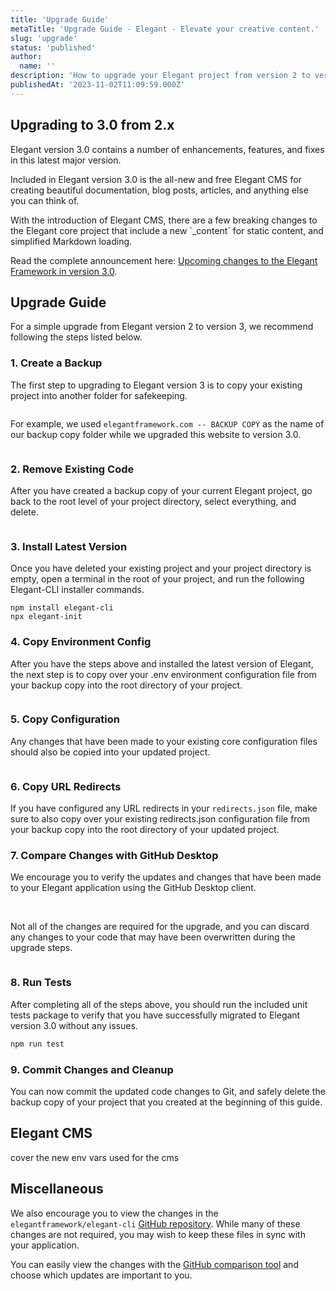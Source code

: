 ```yaml
---
title: 'Upgrade Guide'
metaTitle: 'Upgrade Guide - Elegant - Elevate your creative content.'
slug: 'upgrade'
status: 'published'
author:
  name: ''
description: 'How to upgrade your Elegant project from version 2 to version 3.0. Included in version 3 is the all-new Elegant CMS, perfect for creating amazing content.'
publishedAt: '2023-11-02T11:09:59.000Z'
---
```


## Upgrading to 3.0 from 2.x

Elegant version 3.0 contains a number of enhancements, features, and fixes in this latest major version.

Included in Elegant version 3.0 is the all-new and free Elegant CMS for creating beautiful documentation, blog posts, articles, and anything else you can think of.

With the introduction of Elegant CMS, there are a few breaking changes to the Elegant core project that include a new \`\_content\` for static content, and simplified Markdown loading.

Read the complete announcement here: [Upcoming changes to the Elegant Framework in version 3.0](/blog/elegant-version-3-upcoming-changes).

## Upgrade Guide

For a simple upgrade from Elegant version 2 to version 3, we recommend following the steps listed below.

### 1\. Create a Backup

The first step to upgrading to Elegant version 3 is to copy your existing project into another folder for safekeeping.



<div class="my-8 shadow-xl"><img class="rounded-xl" src="/images/screenshot-2023-11-01-150328-cyMD.png" alt=""></div>

For example, we used `elegantframework.com -- BACKUP COPY` as the name of our backup copy folder while we upgraded this website to version 3.0.



<div class="my-8 shadow-xl"><img class="rounded-xl" src="/images/screenshot-2023-11-01-150537-Y0NT.png" alt=""></div>



### 2\. Remove Existing Code

After you have created a backup copy of your current Elegant project, go back to the root level of your project directory, select everything, and delete.



<div class="my-8 shadow-xl"><img class="rounded-xl" src="/images/screenshot-2023-11-01-150832-M0MD.png" alt=""></div>



### 3\. Install Latest Version

Once you have deleted your existing project and your project directory is empty, open a terminal in the root of your project, and run the following Elegant-CLI installer commands.

```null
npm install elegant-cli
npx elegant-init
```



### 4\. Copy Environment Config

After you have the steps above and installed the latest version of Elegant, the next step is to copy over your .env environment configuration file from your backup copy into the root directory of your project.



<div class="my-8 shadow-xl"><img class="rounded-xl" src="/images/screenshot-2023-11-02-092009-Q5NT.png" alt=""></div>



### 5\. Copy Configuration

Any changes that have been made to your existing core configuration files should also be copied into your updated project.



<div class="my-8 shadow-xl"><img class="rounded-xl" src="/api/images/screenshot-2023-11-04-135938-A4NT.png" alt=""></div>



### 6\. Copy URL Redirects

If you have configured any URL redirects in your `redirects.json` file, make sure to also copy over your existing redirects.json configuration file from your backup copy into the root directory of your updated project.



### 7\. Compare Changes with GitHub Desktop

We encourage you to verify the updates and changes that have been made to your Elegant application using the GitHub Desktop client.<br>

<br>

Not all of the changes are required for the upgrade, and you can discard any changes to your code that may have been overwritten during the upgrade steps.



<div class="my-8 shadow-xl"><img class="rounded-xl" src="/api/images/screenshot-2023-11-02-142921-I3OT.png" alt=""></div>



### 8\. Run Tests

After completing all of the steps above, you should run the included unit tests package to verify that you have successfully migrated to Elegant version 3.0 without any issues.

```javascript
npm run test
```



### 9\. Commit Changes and Cleanup

You can now commit the updated code changes to Git, and safely delete the backup copy of your project that you created at the beginning of this guide.

## Elegant CMS

cover the new env vars used for the cms

## Miscellaneous

We also encourage you to view the changes in the `elegantframework/elegant-cli` [GitHub repository](https://github.com/elegantframework/elegant-cli). While many of these changes are not required, you may wish to keep these files in sync with your application.

You can easily view the changes with the [GitHub comparison tool](https://github.com/elegantframework/elegant-cli/compare/v2.3…v3.0-alpha) and choose which updates are important to you.

